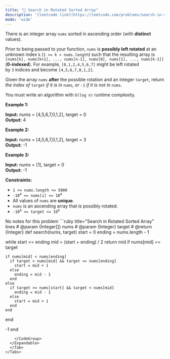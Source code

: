 ```yaml
---
title: "🧀 Search in Rotated Sorted Array"
description: '[leetcode link](https://leetcode.com/problems/search-in-rotated-sorted-array/description/)'
mode: 'wide'
---
```

<Tabs>
  <Tab title="Question" icon="circle-question" iconType="regular">
    <Card>
      <p>There is an integer array <code>nums</code> sorted in ascending order (with <strong>distinct</strong> values).</p>  <p>Prior to being passed to your function, <code>nums</code> is <strong>possibly left rotated</strong> at an unknown index <code>k</code> (<code>1 &lt;= k &lt; nums.length</code>) such that the resulting array is <code>[nums[k], nums[k+1], ..., nums[n-1], nums[0], nums[1], ..., nums[k-1]]</code> (<strong>0-indexed</strong>). For example, <code>[0,1,2,4,5,6,7]</code> might be left rotated by&nbsp;<code>3</code>&nbsp;indices and become <code>[4,5,6,7,0,1,2]</code>.</p>  <p>Given the array <code>nums</code> <strong>after</strong> the possible rotation and an integer <code>target</code>, return <em>the index of </em><code>target</code><em> if it is in </em><code>nums</code><em>, or </em><code>-1</code><em> if it is not in </em><code>nums</code>.</p>  <p>You must write an algorithm with <code>O(log n)</code> runtime complexity.</p>   <p><strong class="example">Example 1:</strong></p> <strong>Input:</strong> nums = [4,5,6,7,0,1,2], target = 0 <br/> <strong>Output:</strong> 4 <p><strong class="example">Example 2:</strong></p> <strong>Input:</strong> nums = [4,5,6,7,0,1,2], target = 3 <br/> <strong>Output:</strong> -1 <p><strong class="example">Example 3:</strong></p> <strong>Input:</strong> nums = [1], target = 0 <br/> <strong>Output:</strong> -1   <p><strong>Constraints:</strong></p>  <ul>  <li><code>1 &lt;= nums.length &lt;= 5000</code></li>  <li><code>-10<sup>4</sup> &lt;= nums[i] &lt;= 10<sup>4</sup></code></li>  <li>All values of <code>nums</code> are <strong>unique</strong>.</li>  <li><code>nums</code> is an ascending array that is possibly rotated.</li>  <li><code>-10<sup>4</sup> &lt;= target &lt;= 10<sup>4</sup></code></li> </ul> 
    </Card>
  </Tab>
  <Tab title="Solution" icon="lightbulb" iconType="regular" >
    <Card>
      No notes for this problem
</Card>
  <Expandable title="code">
    <CodeGroup dropdown>
```ruby title="Search in Rotated Sorted Array" lines
# @param {Integer[]} nums
# @param {Integer} target
# @return {Integer}
def search(nums, target)
    start = 0
  ending = nums.length - 1

  while start <= ending
    mid = (start + ending) / 2
    return mid if nums[mid] == target

    if nums[mid] < nums[ending]
      if target > nums[mid] && target <= nums[ending]
        start = mid + 1
      else
        ending = mid - 1
      end
    else
      if target >= nums[start] && target < nums[mid]
        ending = mid - 1
      else
        start = mid + 1
      end
    end
  end

  -1
end
```
    </CodeGroup>
  </Expandable>
  </Tab>
</Tabs>
